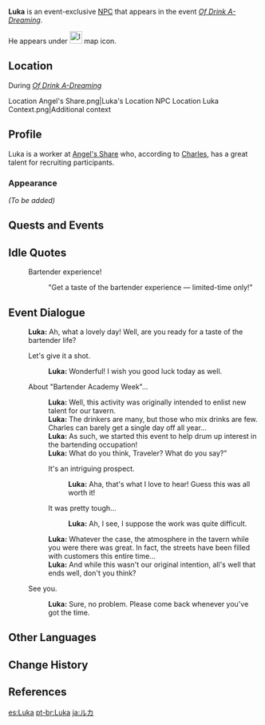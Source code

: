 {{Meta
<!-- REMOVE THIS TEMPLATE AFTER ADDING MISSING INFO -->
|missing_NPC_profile  = yes
}}
{{Character Infobox
|type             = Event NPC
|image            = NPC Luka.png
|affiliation      = Angel's Share
|region           = Mondstadt
|location         = Mondstadt
|voiceEN          = [[imdb:nm13407037|Henry Schrader]]<ref>Twitter: [https://twitter.com/henryschradervo/status/1501994954553442308 EN VA Self Announcement]</ref>
}}
'''Luka''' is an event-exclusive [[NPC]] that appears in the event ''[[Of Drink A-Dreaming]]''.

He appears under [[File:Icon Of Drink A-Dreaming.svg|25x25px]] map icon.

{{Description|The cheerful man who is promoting Bartender Academy Week.<br>He is attempting to nurture interest in the bartending profession and has high hopes for the "renowned [[Traveler]]."|[[Map]] description}}

==Location==
;During ''[[Of Drink A-Dreaming]]''
<gallery>
Location Angel's Share.png|Luka's Location
NPC Location Luka Context.png|Additional context
</gallery>

==Profile==
Luka is a worker at [[Angel's Share]] who, according to [[Charles]], has a great talent for recruiting participants.

===Appearance===
''(To be added)''

==Quests and Events==
{{Quests and Events}}

==Idle Quotes==
{{Dialogue Start}}
: {{DIcon|Idle}} Bartender experience!
:: {{A|VO Luka 01.ogg}} "Get a taste of the bartender experience &mdash; limited-time only!"
{{Dialogue End}}

==Event Dialogue==
{{Dialogue Start}}
:'''Luka:''' Ah, what a lovely day! Well, are you ready for a taste of the bartender life?
:{{DIcon}} Let's give it a shot.
::'''Luka:''' Wonderful! I wish you good luck today as well.
:{{DIcon}} About "Bartender Academy Week"...
::'''Luka:''' Well, this activity was originally intended to enlist new talent for our tavern.
::'''Luka:''' The drinkers are many, but those who mix drinks are few. Charles can barely get a single day off all year...
::'''Luka:''' As such, we started this event to help drum up interest in the bartending occupation!
::'''Luka:''' What do you think, Traveler? What do you say?"
::{{DIcon}} It's an intriguing prospect.
:::'''Luka:''' Aha, that's what I love to hear! Guess this was all worth it!
::{{DIcon}} It was pretty tough...
:::'''Luka:''' Ah, I see, I suppose the work was quite difficult.
::'''Luka:''' Whatever the case, the atmosphere in the tavern while you were there was great. In fact, the streets have been filled with customers this entire time...
::'''Luka:''' And while this wasn't our original intention, all's well that ends well, don't you think?
:{{DIcon}} See you.
::'''Luka:''' Sure, no problem. Please come back whenever you've got the time.
{{Dialogue End}}

==Other Languages==
{{Other Languages|default_hidden = 1
|en      = Luka
|zhs     = 卢卡
|zhs_rm  = Lúkǎ
|zht     = 盧卡
|zht_rm  = Lúkǎ
|ja      = ルカ
|ja_rm   = Ruka
|ko      = 루카
|es      = Luka
|fr      = Luka
|ru      = Лука
|th      = Luka
|vi      = Luka
|de      = Luka
|id      = Luka
|pt      = Luka
}}

==Change History==
{{Change History|2.5}}

==References==
{{Reflist}}

[[es:Luka]]
[[pt-br:Luka]]
[[ja:ルカ]]